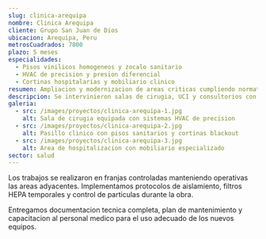 ```yaml
---
slug: clinica-arequipa
nombre: Clinica Arequipa
cliente: Grupo San Juan de Dios
ubicacion: Arequipa, Peru
metrosCuadrados: 7800
plazo: 5 meses
especialidades:
  - Pisos vinilicos homogeneos y zocalo sanitario
  - HVAC de precision y presion diferencial
  - Cortinas hospitalarias y mobiliario clinico
resumen: Ampliacion y modernizacion de areas criticas cumpliendo normativas sanitarias y de bioseguridad.
descripcion: Se intervinieron salas de cirugia, UCI y consultorios con acabados sanitarios, climatizacion controlada y mobiliario especializado.
galeria:
  - src: /images/proyectos/clinica-arequipa-1.jpg
    alt: Sala de cirugia equipada con sistemas HVAC de precision
  - src: /images/proyectos/clinica-arequipa-2.jpg
    alt: Pasillo clinico con pisos sanitarios y cortinas blackout
  - src: /images/proyectos/clinica-arequipa-3.jpg
    alt: Area de hospitalizacion con mobiliario especializado
sector: salud
---
```


Los trabajos se realizaron en franjas controladas manteniendo operativas las areas adyacentes. Implementamos protocolos de aislamiento, filtros HEPA temporales y control de particulas durante la obra.

Entregamos documentacion tecnica completa, plan de mantenimiento y capacitacion al personal medico para el uso adecuado de los nuevos equipos.
